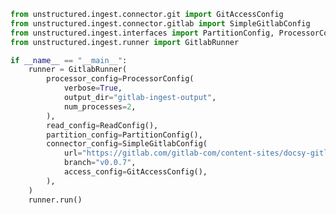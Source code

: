 ```python Python
from unstructured.ingest.connector.git import GitAccessConfig
from unstructured.ingest.connector.gitlab import SimpleGitlabConfig
from unstructured.ingest.interfaces import PartitionConfig, ProcessorConfig, ReadConfig
from unstructured.ingest.runner import GitlabRunner

if __name__ == "__main__":
    runner = GitlabRunner(
        processor_config=ProcessorConfig(
            verbose=True,
            output_dir="gitlab-ingest-output",
            num_processes=2,
        ),
        read_config=ReadConfig(),
        partition_config=PartitionConfig(),
        connector_config=SimpleGitlabConfig(
            url="https://gitlab.com/gitlab-com/content-sites/docsy-gitlab",
            branch="v0.0.7",
            access_config=GitAccessConfig(),
        ),
    )
    runner.run()
```
